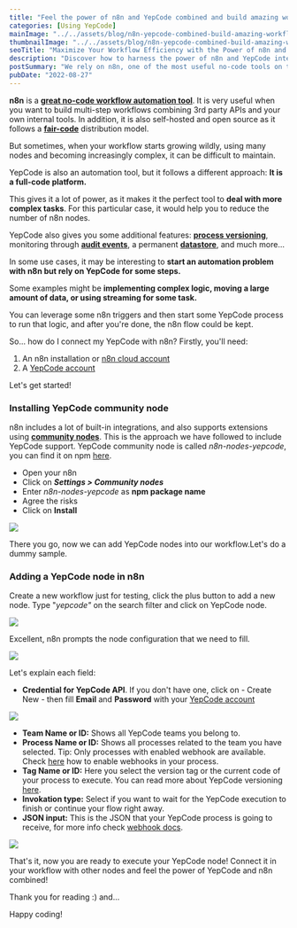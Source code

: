 ```yaml
---
title: "Feel the power of n8n and YepCode combined and build amazing workflows"
categories: [Using YepCode]
mainImage: "../../assets/blog/n8n-yepcode-combined-build-amazing-workflows/633b00a82f551a3d674314df_Feel-the-power-of-n8n-and-YepCode.webp"
thumbnailImage: "../../assets/blog/n8n-yepcode-combined-build-amazing-workflows/633b00b2e9bf11360d51385b_Feel-the-power-of-n8n-and-YepCode.webp"
seoTitle: "Maximize Your Workflow Efficiency with the Power of n8n and YepCode Integration: A Case Study"
description: "Discover how to harness the power of n8n and YepCode integration in this comprehensive case study, and learn how to build amazing workflows with ease."
postSummary: "We rely on n8n, one of the most useful no-code tools on the market, to build powerful workflows that require implementing complex logic."
pubDate: "2022-08-27"
---
```


**n8n** is a [**great no-code workflow automation tool**](https://n8n.io/). It is very useful when you want to build multi-step workflows combining 3rd party APIs and your own internal tools. In addition, it is also self-hosted and open source as it follows a [**fair-code**](https://faircode.io/) distribution model.

But sometimes, when your workflow starts growing wildly, using many nodes and becoming increasingly complex, it can be difficult to maintain.

YepCode is also an automation tool, but it follows a different approach: **It is a full-code platform.**

This gives it a lot of power, as it makes it the perfect tool to **deal with more complex tasks**. For this particular case, it would help you to reduce the number of n8n nodes.

YepCode also gives you some additional features: [**process versioning**](https://docs.yepcode.io/processes/process-versioning), monitoring through [**audit events**](https://docs.yepcode.io/audit-events), a permanent [**datastore**](https://docs.yepcode.io/datastore), and much more...

In some use cases, it may be interesting to **start an automation problem with n8n but rely on YepCode for some steps.**

Some examples might be **implementing complex logic, moving a large amount of data, or using streaming for some task.**

You can leverage some n8n triggers and then start some YepCode process to run that logic, and after you're done, the n8n flow could be kept.

So... how do I connect my YepCode with n8n? Firstly, you'll need:

1.  An n8n installation or [n8n cloud account](https://n8n.io/get-started/)
2.  A [YepCode account](https://yepcode.io/)

Let's get started!

### Installing YepCode community node

n8n includes a lot of built-in integrations, and also supports extensions using [**community nodes**](https://docs.n8n.io/integrations/community-nodes/). This is the approach we have followed to include YepCode support. YepCode community node is called _n8n-nodes-yepcode_, you can find it on npm [here](https://www.npmjs.com/package/n8n-nodes-yepcode).

-   Open your n8n
-   Click on **_Settings > Community nodes_**
-   Enter _n8n-nodes-yepcode_ as **npm package name**
-   Agree the risks
-   Click on **Install**

![](../../assets/blog/n8n-yepcode-combined-build-amazing-workflows/63318404300b97cdae433b4f_Screenshot-2022-08-26-at-09.27.32.png)

There you go, now we can add YepCode nodes into our workflow.Let's do a dummy sample.

### Adding a YepCode node in n8n

Create a new workflow just for testing, click the plus button to add a new node. Type "_yepcode"_ on the search filter and click on YepCode node.

![](../../assets/blog/n8n-yepcode-combined-build-amazing-workflows/63318404300b97f591433b4e_Screenshot-2022-08-26-at-09.29.49-1024x543.png)

Excellent, n8n prompts the node configuration that we need to fill.

![](../../assets/blog/n8n-yepcode-combined-build-amazing-workflows/63318404300b973947433b52_Screenshot-2022-08-26-at-09.30.27-473x1024.png)

Let's explain each field:

-   **Credential for YepCode API**. If you don't have one, click on - Create New - then fill **Email** and **Password** with your [YepCode account](https://yepcode.io/)

![](../../assets/blog/n8n-yepcode-combined-build-amazing-workflows/63318404300b9793e0433b50_Screenshot-2022-08-26-at-09.32.20-1024x623.png)

-   **Team Name or ID:** Shows all YepCode teams you belong to.
-   **Process Name or ID:** Shows all processes related to the team you have selected. Tip: Only processes with enabled webhook are available. Check [here](https://docs.yepcode.io/executions/webhooks) how to enable webhooks in your process.
-   **Tag Name or ID:** Here you select the version tag or the current code of your process to execute. You can read more about YepCode versioning [here](https://docs.yepcode.io/processes/process-versioning).
-   **Invokation type:** Select if you want to wait for the YepCode execution to finish or continue your flow right away.
-   **JSON input:** This is the JSON that your YepCode process is going to receive, for more info check [webhook docs](https://docs.yepcode.io/executions/webhooks#invoking-webhooks-externally).

![](../../assets/blog/n8n-yepcode-combined-build-amazing-workflows/63318404300b97313d433b51_Screenshot-2022-08-26-at-09.36.43-1024x543.png)

That's it, now you are ready to execute your YepCode node! Connect it in your workflow with other nodes and feel the power of YepCode and n8n combined!

Thank you for reading :) and...

Happy coding!
